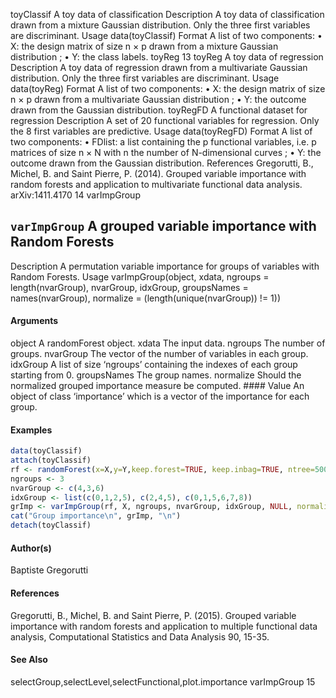 toyClassif A toy data of classification
Description
A toy data of classification drawn from a mixture Gaussian distribution. Only the three first variables
are discriminant.
Usage
data(toyClassif)
Format
A list of two components:
• X: the design matrix of size n × p drawn from a mixture Gaussian distribution ;
• Y: the class labels.
toyReg 13
toyReg A toy data of regression
Description
A toy data of regression drawn from a multivariate Gaussian distribution. Only the three first variables
are discriminant.
Usage
data(toyReg)
Format
A list of two components:
• X: the design matrix of size n × p drawn from a multivariate Gaussian distribution ;
• Y: the outcome drawn from the Gaussian distribution.
toyRegFD A functional dataset for regression
Description
A set of 20 functional variables for regression. Only the 8 first variables are predictive.
Usage
data(toyRegFD)
Format
A list of two components:
• FDlist: a list containing the p functional variables, i.e. p matrices of size n × N with n the
number of N-dimensional curves ;
• Y: the outcome drawn from the Gaussian distribution.
References
Gregorutti, B., Michel, B. and Saint Pierre, P. (2014). Grouped variable importance with random
forests and application to multivariate functional data analysis. arXiv:1411.4170
14 varImpGroup

## ``varImpGroup`` A grouped variable importance with Random Forests
Description
A permutation variable importance for groups of variables with Random Forests.
Usage
varImpGroup(object, xdata, ngroups = length(nvarGroup), nvarGroup,
idxGroup, groupsNames = names(nvarGroup),
normalize = (length(unique(nvarGroup)) != 1))

#### Arguments
object A randomForest object.
xdata The input data.
ngroups The number of groups.
nvarGroup The vector of the number of variables in each group.
idxGroup A list of size ‘ngroups’ containing the indexes of each group starting from 0.
groupsNames The group names.
normalize Should the normalized grouped importance measure be computed.
#### Value
An object of class ‘importance’ which is a vector of the importance for each group.

#### Examples

```r
data(toyClassif)
attach(toyClassif)
rf <- randomForest(x=X,y=Y,keep.forest=TRUE, keep.inbag=TRUE, ntree=500)
ngroups <- 3
nvarGroup <- c(4,3,6)
idxGroup <- list(c(0,1,2,5), c(2,4,5), c(0,1,5,6,7,8))
grImp <- varImpGroup(rf, X, ngroups, nvarGroup, idxGroup, NULL, normalize=FALSE )
cat("Group importance\n", grImp, "\n")
detach(toyClassif)
```

#### Author(s)
Baptiste Gregorutti

#### References
Gregorutti, B., Michel, B. and Saint Pierre, P. (2015). Grouped variable importance with random
forests and application to multiple functional data analysis, Computational Statistics and Data Analysis
90, 15-35.

#### See Also
selectGroup,selectLevel,selectFunctional,plot.importance
varImpGroup 15
